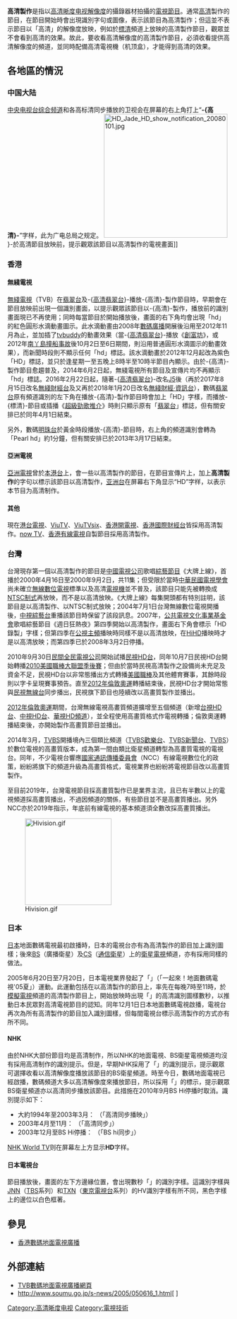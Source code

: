 {{Unreferenced|time=2021-06-12T10:52:59+00:00}}
{{noteTA
|G1=IT
}}
'''高清製作'''是指以[[高清晰度电视|高清晰度电视]][[解像度|解像度]]的攝錄器材拍攝的[[電視節目|電視節目]]。通常[[高清|高清]]製作的節目，在節目開始時會出現識別字句或圖像，表示該節目為高清製作；但這並不表示節目以「高清」的解像度放映，例如於[[標清|標清]]頻道上放映的高清製作節目，觀眾並不會看到高清的效果。故此，要收看高清解像度的高清製作節目，必須收看提供高清解像度的頻道，並同時配備高清電視機（机顶盒），才能得到高清的效果。

==各地區的情況==
===中国大陆===
[[中国中央电视台综合频道|中央电视台综合频道]]和各高标清同步播放的卫视会在屏幕的右上角打上“'''-{高清}-'''”字样，此为广电总局之规定。
[[File:HD_Jade_HD_show_notification_20080101.jpg|280px]]}-於高清節目放映前，提示觀眾該節目以高清製作的電視畫面]]

===香港===
====無綫電視====
[[TVB|無綫電視]]（TVB）在[[翡翠台|翡翠台]]及-{[[高清翡翠台|高清翡翠台]]}-播放-{高清}-製作節目時，早期會在節目放映前出現一個識別畫面，以提示觀眾該節目以-{高清}-製作，播放前的識別畫面現已不再使用；同時每當節目於開始播放後，畫面的右下角均會出現「hd」的紅色圓形水滴動畫圖示。此水滴動畫由2008年[[香港數碼地面電視廣播|數碼廣播]]開展後沿用至2012年11月為止，並加插了[[tvbuddy|tvbuddy]]的動畫效果（當-{[[高清翡翠台|高清翡翠台]]}-播放《[[創富坊|創富坊]]》，或2012年[[南丫島撞船事故|南丫島撞船事故]]後10月2日至6日期間，則沿用普通圓形水滴圖示的動畫效果），而新聞時段則不顯示任何「hd」標誌。該水滴動畫於2012年12月起改為紫色「HD」標誌，並只於逢星期一至五晚上8時半至10時半節目內顯示。由於-{高清}-製作節目愈趨普及，2014年6月2日起，無綫電視所有節目及宣傳片均不再顯示「hd」標誌。2016年2月22日起，隨著-{[[高清翡翠台|高清翡翠台]]}-改名[[J5|J5]]後（再於2017年8月15日改名[[無綫財經台|無綫財經台]]及又再於2018年1月20日改名[[無綫財經·資訊台|無綫財經·資訊台]]），數碼[[翡翠台|翡翠台]]原有頻道識別的左下角在播放-{高清}-製作節目時會加上「HD」字樣，而播放-{標清}-節目或插播《[[超級勁歌推介|超級勁歌推介]]》時則只顯示原有「[[翡翠台|翡翠台]]」標誌，但有關安排已於同年4月1日結束。

另外，數碼[[明珠台|明珠台]]於黃金時段播放-{高清}-節目時，右上角的頻道識別會轉為「Pearl hd」約1分鐘，但有關安排已於2013年3月17日結束。

====亞洲電視====
[[亞洲電視|亞洲電視]]曾於[[本港台|本港台]]上，會一些以高清製作的節目，在節目宣傳片上，加上'''高清製作'''的字句以標示該節目以高清製作，[[亞洲電視亞洲台|亚洲台]]在屏幕右下角显示“HD”字样，以表示本节目为高清制作。

====其他====
現在[[港台電視|港台電視]]、[[ViuTV|ViuTV]]、[[ViuTVsix|ViuTVsix]]、[[香港開電視|香港開電視]]、[[香港國際財經台|香港國際財經台]]皆採用高清製作。[[now_TV|now TV]]、[[香港有線電視|香港有線電視]]自製節目採用高清製作。

===台灣===
台灣現存第一個以高清製作的節目是[[中國電視公司|中國電視公司]]歌唱[[綜藝節目|綜藝節目]]《大牌上線》，首播於2000年4月16日至2000年9月2日，共11集；但受限於當時[[中華民國電視學會|中華民國電視學會]]尚未確立[[無線數位電視|無線數位電視]]標準以及高清[[電視機|電視機]]並不普及，該節目只能先被轉換成[[NTSC制式|NTSC制式]]再放映，而不是以高清放映。《大牌上線》每集開頭都有特別註明，該節目是以高清製作、以NTSC制式放映；2004年7月1日台灣無線數位電視開播後，[[中視綜藝台|中視綜藝台]]重播該節目時保留了該段訊息。2007年，[[公共電視文化事業基金會|公共電視文化事業基金會]]歌唱綜藝節目《週日狂熱夜》第四季開始以高清製作，畫面右下角會標示「HD錄製」字樣；但第四季在[[公視主頻|公視主頻]]播映時同樣不是以高清放映，在[[HiHD|HiHD]]播映時才是以高清放映；而第四季已於2008年3月2日停播。

2010年9月30日[[民間全民電視公司|民間全民電視公司]]開始試播[[民視HD台|民視HD台]]，同年10月7日民視HD台開始轉播[[2010年美國職棒大聯盟球季#季後賽|2010美國職棒大聯盟季後賽]]；但由於當時民視高清製作之設備尚未充足及資金不足，民視HD台以非常態播出方式轉播[[美國職棒|美國職棒]]及其他體育賽事，其餘時段則以字卡呈現賽事預告。直至[[2012年倫敦奧運|2012年倫敦奧運]]轉播結束後，民視HD台才開始常態與[[民視無線台|民視無線台]]同步播出，民視旗下節目也陸續改以高畫質製作並播出。

[[2012年倫敦奧運|2012年倫敦奧運]]期間，台灣無線電視高畫質頻道擴增至五個頻道（新增[[台視HD台|台視HD台]]、[[中視HD台|中視HD台]]、[[華視HD頻道|華視HD頻道]]），並全程使用高畫質格式作電視轉播；倫敦奧運轉播結束後，亦開始製作高畫質節目並播出。

2014年3月，[[TVBS|TVBS]]開播境內三個類比頻道（[[TVBS歡樂台|TVBS歡樂台]]、[[TVBS新聞台|TVBS新聞台]]、[[TVBS_(頻道)|TVBS]]）於數位電視的高畫質版本，成為第一間由類比衛星頻道轉型為高畫質電視的電視台。同年，不少電視台響應[[國家通訊傳播委員會|國家通訊傳播委員會]]（NCC）有線電視數位化的政策，紛紛將旗下的頻道升級為高畫質格式，電視業界也紛紛將電視節目改以高畫質製作。

至目前2019年，台灣電視節目採高畫質製作已是業界主流，且已有半數以上的電視頻道採高畫質播出，不過因頻道的關係，有些節目並不是高畫質播出。另外NCC亦於2019年指示，年底前有線電視的基本頻道須全數改採高畫質播出。

[[File:Hivision.gif|196px]]

===日本===
[[日本|日本]]地面數碼電視最初啟播時，日本的電視台亦有為高清製作的節目加上識別圖樣；後來[[BS|BS]]（廣播衛星）及[[通信衛星|CS]]（[[通信衛星|通信衛星]]）上的[[衛星電視|衛星電視]]頻道，亦有採用同樣的做法。

2005年6月20日至7月20日，日本電視業界發起了「{{lang|ja|レッツ!地デジ'05夏}}」（「一起來！地面數碼電視'05夏」）運動。此運動包括在以高清製作的節目上，率先在每晚7時至11時，於[[模擬電視|模擬電視]]頻道的高清製作節目上，開始放映時出現「'''{{lang|ja|HV ハイビジョン制作}}'''」的高清識別圖樣數秒，以推動日本民眾對高清電視節目的認知。同年12月1日日本地面數碼電視啟播，電視台再次為所有高清製作的節目加入識別圖樣，但每間電視台標示高清製作的方式亦有所不同。

====NHK====
由於NHK大部份節目均是高清制作，所以NHK的地面電視、BS衛星電視頻道均沒有採用高清制作的識別提示。但是，早期NHK採用了「'''{{lang|ja|ハイビジョン同時放送}}'''」的識別提示，提示觀眾可選擇收看以高清解像度播放該節目的BS衛星頻道。時至今日，數碼地面電視已經啟播，數碼頻道大多以高清解像度來播放節目，所以採用「'''{{lang|ja|BS hi同時}}'''」的標示，提示觀眾BS衛星頻道亦以高清同步播放該節目。此措施在2010年9月BS Hi停播时取消。識別提示如下：

* 大約1994年至2003年3月：{{lang|ja|ハイビジョン同時放送}} （「高清同步播映」）
* 2003年4月至11月：{{lang|ja|ハイビジョン同時}} （「高清同步」）
* 2003年12月至BS Hi停播：{{lang|ja|BS hi同時}} （「BS hi同步」）

[[NHK_World_TV|NHK World TV]]则在屏幕左上方显示'''HD'''字样。

====日本電視台====
節目播放後，畫面的左下方邊緣位置，會出現數秒「'''{{lang|ja|ハイビジョン番組}}'''」的識別字樣。這識別字樣與[[JNN|JNN]]（[[TBS|TBS]]系列）和[[TXN|TXN]]（[[東京電視台|東京電視台]]系列）的HV識別字樣有所不同，黑色字樣上的邊位以白色框著。

==參見==
*[[香港數碼地面電視廣播|香港數碼地面電視廣播]]

==外部連結==
*[http://digitaltv.tvb.com/newgeneration.html TVB數碼地面電視廣播網頁] {{Wayback|url=http://digitaltv.tvb.com/newgeneration.html |date=20080501124144 }}{{zh-hk}}
*http://www.soumu.go.jp/s-news/2005/050616_1.html[ {{lang|ja|レッツ！地デジ'０５夏}}] {{Wayback|url=http://www.soumu.go.jp/s-news/2005/050616_1.html |date=20080206092806 }}{{ja}}

[[Category:高清晰度电视|Category:高清晰度电视]]
[[Category:電視技術|Category:電視技術]]